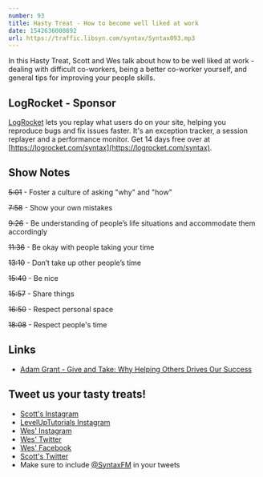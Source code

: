 ```yaml
---
number: 93
title: Hasty Treat - How to become well liked at work
date: 1542636000892
url: https://traffic.libsyn.com/syntax/Syntax093.mp3
---
```


In this Hasty Treat, Scott and Wes talk about how to be well liked at work - dealing with difficult co-workers, being a better co-worker yourself, and general tips for improving your people skills.

## LogRocket - Sponsor

[LogRocket](https://logrocket.com/syntax) lets you replay what users do on your site, helping you reproduce bugs and fix issues faster. It's an exception tracker, a session replayer and a performance monitor. Get 14 days free over at [https://logrocket.com/syntax](https://logrocket.com/syntax).

## Show Notes

~~5:01~~ - Foster a culture of asking "why" and "how"

~~7:58~~ - Show your own mistakes

~~9:26~~ - Be understanding of people’s life situations and accommodate them accordingly

~~11:36~~ - Be okay with people taking your time

~~13:10~~ - Don’t take up other people’s time

~~15:40~~ - Be nice

~~15:57~~ - Share things

~~16:50~~ - Respect personal space

~~18:08~~ - Respect people's time

## Links

* [Adam Grant - Give and Take: Why Helping Others Drives Our Success](https://www.amazon.com/dp/B00AFPTSI0/)

## Tweet us your tasty treats!

* [Scott's Instagram](https://www.instagram.com/stolinski/)
* [LevelUpTutorials Instagram](https://www.instagram.com/LevelUpTutorials/)
* [Wes' Instagram](https://www.instagram.com/wesbos/)
* [Wes' Twitter](https://twitter.com/wesbos)
* [Wes' Facebook](https://www.facebook.com/wesbos.developer)
* [Scott's Twitter](https://twitter.com/stolinski)
* Make sure to include [@SyntaxFM](https://twitter.com/SyntaxFM) in your tweets
